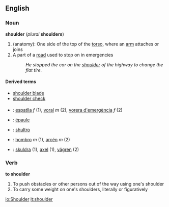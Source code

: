 ==English==

===Noun===
'''shoulder''' (''plural'' '''shoulders''')
#(anatomy): One side of the top of the [[torso]], where an [[arm]] attaches or joins
#A part of a [[road]] used to stop on in emergencies
#:''He stopped the car on the [[shoulder]] of the highway to change the flat tire.''

====Derived terms====
*[[shoulder blade]]
*[[shoulder check]]

===={{trans}}====
* {{ca}} : [[espatlla]] ''f'' (1), [[voral]] ''m'' (2), [[vorera d'emergència]] ''f'' (2)
* {{fr}} : [[épaule]]
* {{io}} : [[shultro]]
* {{es}} : [[hombro]] ''m'' (1), [[arcén]] ''m'' (2)
* {{sv}} : [[skuldra]] (1), [[axel]] (1), [[vägren]] (2)

===Verb===
'''to shoulder'''
#To push obstacles or other persons out of the way using one's shoulder
#To carry some weight on one's shoulders, literally or figuratively

[[io:Shoulder]]
[[it:shoulder]]